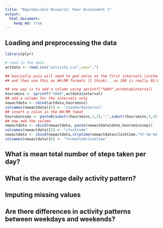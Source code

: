 ```yaml
---
title: "Reproducible Research: Peer Assessment 1"
output: 
  html_document:
    keep_md: true
---
```



## Loading and preprocessing the data

```r
library(plyr)

# read in the data
actdata <- read.csv("activity.csv",sep=",")

## bascially yoiu will need to pad zeros on the first intervals (instead of 5 it will be 005, 10 will be 010)
## and then use this as HH:MM formats (I think).  so 100 is really 01:00, 5 is 00:05 ,etc.

## one way is to add a column using sprintf("%04d",actdata$interval)
hoursmins <- sprintf("%04d",actdata$interval)
## add a column for the intervals only
newactdata <- cbind(actdata,hoursmins)
colnames(newactdata)[4] <- "standardinterval"
## insert a colon in the HH:MM fomat
hoursminssep <- paste0(substr(hoursmins,1,2),":",substr(hoursmins,3,4))
## now add the column
newactdata <- cbind(newactdata, paste(newactdata$date,hoursminssep))
colnames(newactdata)[5] <- "clocktime"
newactdata <- cbind(newactdata,strptime(newactdata$clocktime,"%Y-%m-%d %H:%M"))
colnames(newactdata)[6] <- "formattedclocktime"

```


## What is mean total number of steps taken per day?



## What is the average daily activity pattern?



## Imputing missing values



## Are there differences in activity patterns between weekdays and weekends?

